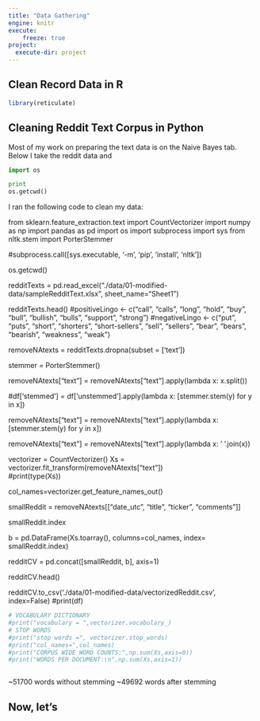 ```yaml
---
title: "Data Gathering"
engine: knitr
execute:
    freeze: true
project:
  execute-dir: project
---
```





<h2> Clean Record Data in R </h2>

``` r
library(reticulate)

```



<h2> Cleaning Reddit Text Corpus in Python </h2>

Most of my work on preparing the text data is on the Naive Bayes tab. Below I take the reddit data and 


```python
import os

print
os.getcwd()
```


I ran the following code to clean my data: 

from sklearn.feature_extraction.text import CountVectorizer
import numpy as np
import pandas as pd
import os
import subprocess
import sys
from nltk.stem import PorterStemmer


#subprocess.call([sys.executable, '-m', 'pip', 'install', 'nltk'])

os.getcwd()

redditTexts = pd.read_excel("./data/01-modified-data/sampleRedditText.xlsx", sheet_name="Sheet1")

redditTexts.head()
#positiveLingo <- c("call", "calls", "long", "hold", "buy", "bull", "bullish", "bulls", "support", "strong")
#negativeLingo <- c("put", "puts", "short", "shorters", "short-sellers", "sell", "sellers", "bear", "bears", "bearish", "weakness", "weak")

removeNAtexts = redditTexts.dropna(subset = ['text'])

stemmer = PorterStemmer()

removeNAtexts["text"] = removeNAtexts["text"].apply(lambda x: x.split())

#df['stemmed'] = df['unstemmed'].apply(lambda x: [stemmer.stem(y) for y in x]) 

removeNAtexts["text"] = removeNAtexts["text"].apply(lambda x: [stemmer.stem(y) for y in x]) 

removeNAtexts["text"] = removeNAtexts["text"].apply(lambda x: ' '.join(x)) 

vectorizer = CountVectorizer()
Xs  =  vectorizer.fit_transform(removeNAtexts["text"])   
#print(type(Xs))

col_names=vectorizer.get_feature_names_out()

smallReddit = removeNAtexts[["date_utc", "title", "ticker", "comments"]]

smallReddit.index

b = pd.DataFrame(Xs.toarray(), columns=col_names, index= smallReddit.index)

redditCV = pd.concat([smallReddit, b], axis=1)

redditCV.head()


redditCV.to_csv('./data/01-modified-data/vectorizedReddit.csv', index=False)
#print(df)



```python

# VOCABULARY DICTIONARY
#print("vocabulary = ",vectorizer.vocabulary_)   
# STOP WORDS 
#print("stop words =", vectorizer.stop_words)
#print("col_names=",col_names)
#print("CORPUS WIDE WORD COUNTS:",np.sum(Xs,axis=0))
#print("WORDS PER DOCUMENT:\n",np.sum(Xs,axis=1))



```

~51700 words without stemming
~49692 words after stemming

<h2> Now, let's


